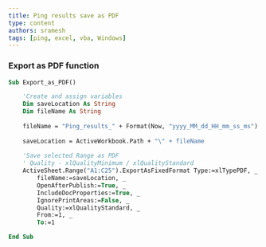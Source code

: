 ```yaml
---
title: Ping results save as PDF
type: content
authors: sramesh
tags: [ping, excel, vba, Windows]
---
```


### Export as PDF function
```vb title="export-as-pdf.vba"
Sub Export_as_PDF()

    'Create and assign variables
    Dim saveLocation As String
    Dim fileName As String
    
    fileName = "Ping_results_" + Format(Now, "yyyy_MM_dd_HH_mm_ss_ms") + ".pdf"
    
    saveLocation = ActiveWorkbook.Path + "\" + fileName
    
    'Save selected Range as PDF
    ' Quality - xlQualityMinimum / xlQualityStandard
    ActiveSheet.Range("A1:C25").ExportAsFixedFormat Type:=xlTypePDF, _
        fileName:=saveLocation, _
        OpenAfterPublish:=True, _
        IncludeDocProperties:=True, _
        IgnorePrintAreas:=False, _
        Quality:=xlQualityStandard, _
        From:=1, _
        To:=1

End Sub

```
